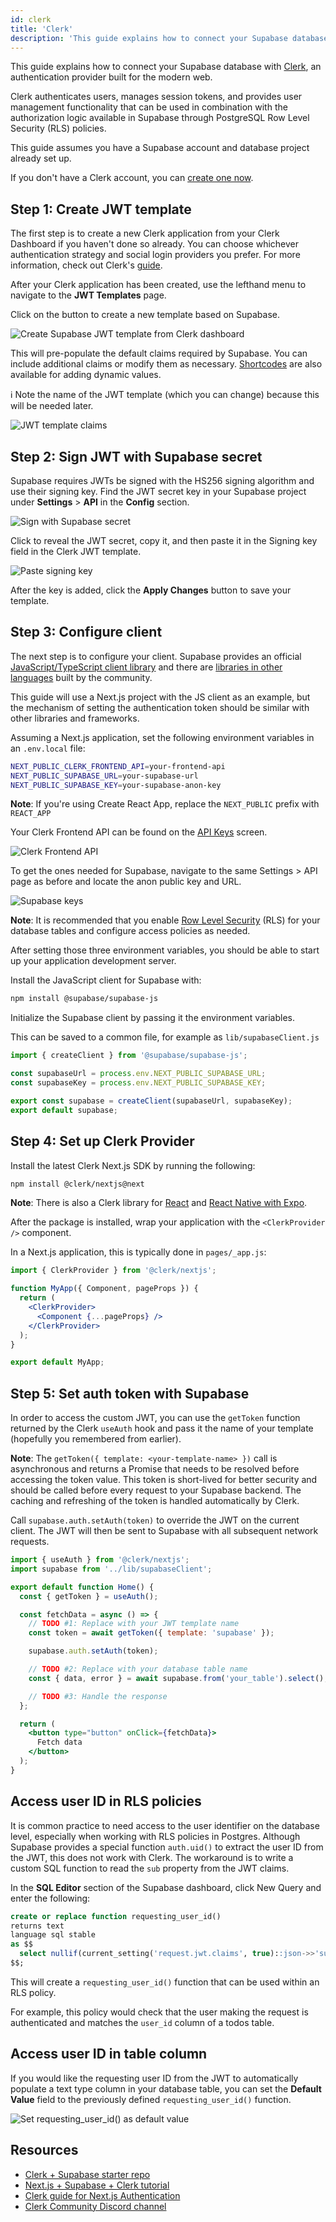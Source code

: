 ```yaml
---
id: clerk
title: 'Clerk'
description: 'This guide explains how to connect your Supabase database with Clerk, a powerful authentication provider built for the modern web.'
---
```


This guide explains how to connect your Supabase database with [Clerk](https://clerk.dev), an authentication provider built for the modern web.

Clerk authenticates users, manages session tokens, and provides user management functionality that can be used in combination with the authorization logic available in Supabase through PostgreSQL Row Level Security (RLS) policies.

This guide assumes you have a Supabase account and database project already set up.

If you don't have a Clerk account, you can [create one now](https://dashboard.clerk.dev/sign-up).

## Step 1: Create JWT template

The first step is to create a new Clerk application from your Clerk Dashboard if you haven't done so already. You can choose whichever authentication strategy and social login providers you prefer. For more information, check out Clerk's [guide](https://docs.clerk.dev/popular-guides/setup-your-application).

After your Clerk application has been created, use the lefthand menu to navigate to the **JWT Templates** page.

Click on the button to create a new template based on Supabase.

![Create Supabase JWT template from Clerk dashboard](/img/guides/integrations/clerk/01_supabase-template.png)

This will pre-populate the default claims required by Supabase. You can include additional claims or modify them as necessary. [Shortcodes](https://docs.clerk.dev/popular-guides/jwt-templates#shortcodes) are also available for adding dynamic values.

ℹ️ Note the name of the JWT template (which you can change) because this will be needed later.

![JWT template claims](/img/guides/integrations/clerk/02_jwt-claims.png)

## Step 2: Sign JWT with Supabase secret

Supabase requires JWTs be signed with the HS256 signing algorithm and use their signing key. Find the JWT secret key in your Supabase project under **Settings** > **API** in the **Config** section.

![Sign with Supabase secret](/img/guides/integrations/clerk/03_jwt-secret.png)

Click to reveal the JWT secret, copy it, and then paste it in the Signing key field in the Clerk JWT template.

![Paste signing key](/img/guides/integrations/clerk/04_signing-key.png)

After the key is added, click the **Apply Changes** button to save your template.

## Step 3: Configure client

The next step is to configure your client. Supabase provides an official [JavaScript/TypeScript client library](https://github.com/supabase/supabase-js) and there are [libraries in other languages](https://supabase.com/docs/reference/javascript/supabase-client) built by the community.

This guide will use a Next.js project with the JS client as an example, but the mechanism of setting the authentication token should be similar with other libraries and frameworks.

Assuming a Next.js application, set the following environment variables in an `.env.local` file:

```bash
NEXT_PUBLIC_CLERK_FRONTEND_API=your-frontend-api
NEXT_PUBLIC_SUPABASE_URL=your-supabase-url
NEXT_PUBLIC_SUPABASE_KEY=your-supabase-anon-key
```

**Note**: If you're using Create React App, replace the `NEXT_PUBLIC` prefix with `REACT_APP`

Your Clerk Frontend API can be found on the [API Keys](https://dashboard.clerk.dev/last-active?path=api-keys) screen.

![Clerk Frontend API](/img/guides/integrations/clerk/05_clerk-frontend-api.png)

To get the ones needed for Supabase, navigate to the same Settings > API page as before and locate the anon public key and URL.

![Supabase keys](/img/guides/integrations/clerk/06_supabase-keys.png)

**Note**: It is recommended that you enable [Row Level Security](https://supabase.com/docs/guides/auth/row-level-security) (RLS) for your database tables and configure access policies as needed.

After setting those three environment variables, you should be able to start up your application development server.

Install the JavaScript client for Supabase with:

```bash
npm install @supabase/supabase-js
```

Initialize the Supabase client by passing it the environment variables.

This can be saved to a common file, for example as `lib/supabaseClient.js`

```jsx
import { createClient } from '@supabase/supabase-js';

const supabaseUrl = process.env.NEXT_PUBLIC_SUPABASE_URL;
const supabaseKey = process.env.NEXT_PUBLIC_SUPABASE_KEY;

export const supabase = createClient(supabaseUrl, supabaseKey);
export default supabase;
```

## Step 4: Set up Clerk Provider

Install the latest Clerk Next.js SDK by running the following:

```bash
npm install @clerk/nextjs@next
```

**Note**: There is also a Clerk library for [React](https://github.com/clerkinc/javascript/tree/main/packages/react) and [React Native with Expo](https://github.com/clerkinc/javascript/tree/main/packages/expo).

After the package is installed, wrap your application with the `<ClerkProvider />` component.

In a Next.js application, this is typically done in `pages/_app.js`:

```jsx
import { ClerkProvider } from '@clerk/nextjs';

function MyApp({ Component, pageProps }) {
  return (
    <ClerkProvider>
      <Component {...pageProps} />
    </ClerkProvider>
  );
}

export default MyApp;
```

## Step 5: Set auth token with Supabase

In order to access the custom JWT, you can use the `getToken` function returned by the Clerk `useAuth` hook and pass it the name of your template (hopefully you remembered from earlier).

**Note**: The `getToken({ template: <your-template-name> })` call is asynchronous and returns a Promise that needs to be resolved before accessing the token value. This token is short-lived for better security and should be called before every request to your Supabase backend. The caching and refreshing of the token is handled automatically by Clerk.

Call `supabase.auth.setAuth(token)` to override the JWT on the current client. The JWT will then be sent to Supabase with all subsequent network requests.

```jsx
import { useAuth } from '@clerk/nextjs';
import supabase from '../lib/supabaseClient';

export default function Home() {
  const { getToken } = useAuth();

  const fetchData = async () => {
    // TODO #1: Replace with your JWT template name
    const token = await getToken({ template: 'supabase' });

    supabase.auth.setAuth(token);

    // TODO #2: Replace with your database table name
    const { data, error } = await supabase.from('your_table').select();

    // TODO #3: Handle the response
  };

  return (
    <button type="button" onClick={fetchData}>
      Fetch data
    </button>
  );
}
```

## Access user ID in RLS policies

It is common practice to need access to the user identifier on the database level, especially when working with RLS policies in Postgres. Although Supabase provides a special function `auth.uid()` to extract the user ID from the JWT, this does not work with Clerk. The workaround is to write a custom SQL function to read the `sub` property from the JWT claims.

In the **SQL Editor** section of the Supabase dashboard, click New Query and enter the following:

```sql
create or replace function requesting_user_id()
returns text
language sql stable
as $$
  select nullif(current_setting('request.jwt.claims', true)::json->>'sub', '')::text;
$$;
```

This will create a `requesting_user_id()` function that can be used within an RLS policy.

For example, this policy would check that the user making the request is authenticated and matches the `user_id` column of a todos table.

## Access user ID in table column

If you would like the requesting user ID from the JWT to automatically populate a text type column in your database table, you can set the **Default Value** field to the previously defined `requesting_user_id()` function.

![Set requesting_user_id() as default value](/img/guides/integrations/clerk/07_requesting-user-id.png)

## Resources

- [Clerk + Supabase starter repo](https://github.com/clerkinc/clerk-supabase-starter)
- [Next.js + Supabase + Clerk tutorial](https://clerk.dev/blog/nextjs-supabase-todos-with-multifactor-authentication)
- [Clerk guide for Next.js Authentication](https://docs.clerk.dev/get-started/nextjs)
- [Clerk Community Discord channel](https://discord.com/invite/b5rXHjAg7A)
